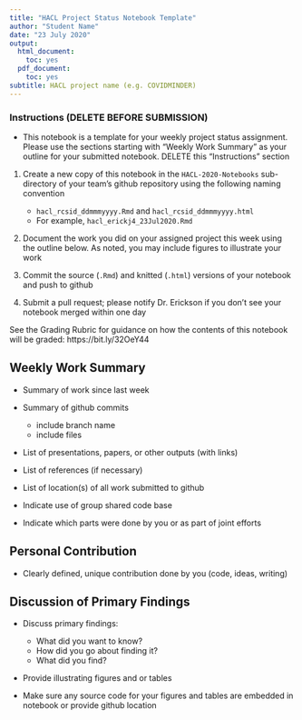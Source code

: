 ```yaml
---
title: "HACL Project Status Notebook Template"
author: "Student Name"
date: "23 July 2020"
output:
  html_document:
    toc: yes
  pdf_document:
    toc: yes
subtitle: HACL project name (e.g. COVIDMINDER)
---
```


### Instructions (DELETE BEFORE SUBMISSION)

* This notebook is a template for your weekly project status assignment. Please use the sections starting with "Weekly Work Summary" as your outline for your submitted notebook. DELETE this "Instructions" section

1. Create a new copy of this notebook in the `HACL-2020-Notebooks` sub-directory of your team's github repository using the following naming convention

   * `hacl_rcsid_ddmmmyyyy.Rmd` and `hacl_rcsid_ddmmmyyyy.html`
   * For example, `hacl_erickj4_23Jul2020.Rmd`

2. Document the work you did on your assigned project this week using the outline below. As noted, you may include figures to illustrate your work

3. Commit the source (`.Rmd`) and knitted (`.html`) versions of your notebook and push to github

4. Submit a pull request; please notify Dr. Erickson if you don't see your notebook merged within one day

See the Grading Rubric for guidance on how the contents of this notebook will be graded: https://bit.ly/32OeY44

## Weekly Work Summary	

* Summary of work since last week 
* Summary of github commits 

    * include branch name
    * include files
    
* List of presentations,  papers, or other outputs (with links)
* List of references (if necessary) 
* List of location(s) of all work submitted to github
* Indicate use of group shared code base
* Indicate which parts were done by you or as part of joint efforts

## Personal Contribution	

* Clearly defined, unique contribution done by you (code, ideas, writing)

## Discussion of Primary Findings 	

* Discuss primary findings: 

    * What did you want to know? 
    * How did you go about finding it? 
    * What did you find?
	
* Provide illustrating figures and or tables
* Make sure any source code for your figures and tables are embedded in notebook or provide github location

